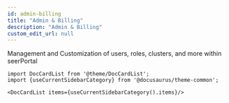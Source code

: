 ```yaml
---
id: admin-billing
title: "Admin & Billing"
description: "Admin & Billing"
custom_edit_url: null
---
```




Management and Customization of users, roles, clusters, and more within seerPortal



```mdx-code-block
import DocCardList from '@theme/DocCardList';
import {useCurrentSidebarCategory} from '@docusaurus/theme-common';

<DocCardList items={useCurrentSidebarCategory().items}/>
```
      